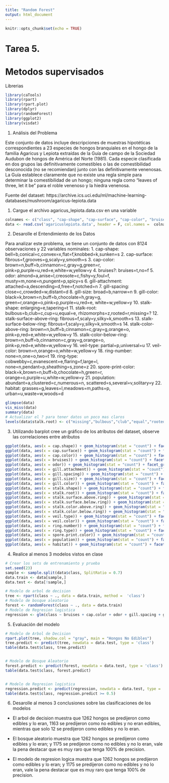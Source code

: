 ```yaml
---
title: "Random Forest"
output: html_document
---
```


```r
knitr::opts_chunk$set(echo = TRUE)
```

# Tarea 5.
# Metodos supervisados

Librerias
```r
library(caTools)
library(rpart)
library(rpart.plot)
library(dplyr)
library(randomForest)
library(ggplot2)
library(visdat)
```

1. Análisis del Problema

Este conjunto de datos incluye descripciones de muestras hipotéticas correspondientes a 23 especies de hongos branquiales en el hongo de la familia Agaricus y Lepiota extraídas de la Guía de campo de la Sociedad Audubon de hongos de América del Norte (1981). 
Cada especie clasificada en dos grupos las definitivamente comestibles o las de comestibilidad desconocida (no se recomiendan) junto con las definitivamente venenosas.
La Guía establece claramente que no existe una regla simple para determinar la comestibilidad de un hongo; ninguna regla como "leaves of three, let it be" para el roble venenoso y la hiedra venenosa.



Fuente del dataset:
https://archive.ics.uci.edu/ml/machine-learning-databases/mushroom/agaricus-lepiota.data

1. Cargue el archivo agaricus_lepiota.data.csv en una variable

```r
colnames <- c("class", "cap-shape", "cap-surface", "cap-color", "bruises", "odor", "gill-attachment", "gill-spacing", "gill-size", "gill-color", "stalk-shape", "stalk-root", "stalk-surface-above-ring", "stalk-surface-below-ring", "stalk-color-above-ring", "stalk-color-below-ring", "veil-type", "veil-color", "ring-number", "ring-type", "spore-print-color", "population", "habitat")
data <- read.csv('agaricuslepiota.data', header = F, col.names =  colnames, strip.white = T)
```

2. Desarolle el Entendimiento de los Datos

Para analizar este problema, se tiene un conjunto de datos con 8124 observaciones y 22 variables nominales:
1. cap-shape:                bell=b,conical=c,convex=x,flat=f,knobbed=k,sunken=s
2. cap-surface:              fibrous=f,grooves=g,scaly=y,smooth=s
3. cap-color:                brown=n,buff=b,cinnamon=c,gray=g,green=r, pink=p,purple=u,red=e,white=w,yellow=y
4. bruises?:                 bruises=t,no=f
5. odor:                     almond=a,anise=l,creosote=c,fishy=y,foul=f, musty=m,none=n,pungent=p,spicy=s
6. gill-attachment:          attached=a,descending=d,free=f,notched=n
7. gill-spacing:             close=c,crowded=w,distant=d
8. gill-size:                broad=b,narrow=n
9. gill-color:               black=k,brown=n,buff=b,chocolate=h,gray=g, green=r,orange=o,pink=p,purple=u,red=e, white=w,yellow=y
10. stalk-shape:              enlarging=e,tapering=t
11. stalk-root:               bulbous=b,club=c,cup=u,equal=e, rhizomorphs=z,rooted=r,missing=?
12. stalk-surface-above-ring: fibrous=f,scaly=y,silky=k,smooth=s
13. stalk-surface-below-ring: fibrous=f,scaly=y,silky=k,smooth=s
14. stalk-color-above-ring:   brown=n,buff=b,cinnamon=c,gray=g,orange=o, pink=p,red=e,white=w,yellow=y
15. stalk-color-below-ring:   brown=n,buff=b,cinnamon=c,gray=g,orange=o, pink=p,red=e,white=w,yellow=y
16. veil-type:                partial=p,universal=u
17. veil-color:               brown=n,orange=o,white=w,yellow=y
18. ring-number:              none=n,one=o,two=t
19. ring-type:                cobwebby=c,evanescent=e,flaring=f,large=l, none=n,pendant=p,sheathing=s,zone=z
20. spore-print-color:        black=k,brown=n,buff=b,chocolate=h,green=r, orange=o,purple=u,white=w,yellow=y
21. population:               abundant=a,clustered=c,numerous=n, scattered=s,several=v,solitary=y
22. habitat:                  grasses=g,leaves=l,meadows=m,paths=p, urban=u,waste=w,woods=d

```r
glimpse(data)
vis_miss(data)
summary(data)
# Actualizar el ? para tener datos un poco mas claros
levels(data$stalk.root) <- c("missing","bulbous","club","equal","rooted")
```

3. Utilizando barplot cree un gráfico de los atributos del dataset, observe las correlaciones entre atributos

```r
ggplot(data, aes(x = cap.shape)) + geom_histogram(stat = "count") + facet_grid(c("class"))
ggplot(data, aes(x = cap.surface)) + geom_histogram(stat = "count") + facet_grid(c("class"))
ggplot(data, aes(x = cap.color)) + geom_histogram(stat = "count") + facet_grid(c("class"))
ggplot(data, aes(x = bruises)) + geom_histogram(stat = "count") + facet_grid(c("class"))
ggplot(data, aes(x = odor)) + geom_histogram(stat = "count") + facet_grid(c("class"))
ggplot(data, aes(x = gill.attachment)) + geom_histogram(stat = "count") + facet_grid(c("class"))
ggplot(data, aes(x = gill.spacing)) + geom_histogram(stat = "count") + facet_grid(c("class"))
ggplot(data, aes(x = gill.size)) + geom_histogram(stat = "count") + facet_grid(c("class"))
ggplot(data, aes(x = gill.color)) + geom_histogram(stat = "count") + facet_grid(c("class"))
ggplot(data, aes(x = stalk.shape)) + geom_histogram(stat = "count") + facet_grid(c("class"))
ggplot(data, aes(x = stalk.root)) + geom_histogram(stat = "count") + facet_grid(c("class"))
ggplot(data, aes(x = stalk.surface.above.ring)) + geom_histogram(stat = "count") + facet_grid(c("class"))
ggplot(data, aes(x = stalk.surface.below.ring)) + geom_histogram(stat = "count") + facet_grid(c("class"))
ggplot(data, aes(x = stalk.color.above.ring)) + geom_histogram(stat = "count") + facet_grid(c("class"))
ggplot(data, aes(x = stalk.color.below.ring)) + geom_histogram(stat = "count") + facet_grid(c("class"))
ggplot(data, aes(x = veil.type)) + geom_histogram(stat = "count") + facet_grid(c("class"))
ggplot(data, aes(x = veil.color)) + geom_histogram(stat = "count") + facet_grid(c("class"))
ggplot(data, aes(x = ring.number)) + geom_histogram(stat = "count") + facet_grid(c("class"))
ggplot(data, aes(x = ring.type)) + geom_histogram(stat = "count") + facet_grid(c("class"))
ggplot(data, aes(x = spore.print.color)) + geom_histogram(stat = "count") + facet_grid(c("class"))
ggplot(data, aes(x = population)) + geom_histogram(stat = "count") + facet_grid(c("class"))
ggplot(data, aes(x = habitat)) + geom_histogram(stat = "count") + facet_grid(c("class"))
```


4. Realice al menos 3 modelos vistos en clase
```r
# Crear los sets de entrenamiento y prueba
set.seed(23)
sample <- sample.split(data$class, SplitRatio = 0.7)
data.train <- data[sample,] 
data.test <- data[!sample,]
```

```r
# Modelo de arbol de decision
tree <- rpart(class ~ ., data = data.train, method =  'class')
# Modelo de bosque aleatorio
forest <- randomForest(class ~ ., data = data.train)
# Modelo de Regresion logistica
regression <- glm(class ~ bruises + cap.color + odor + gill.spacing + gill.color + stalk.root + ring.type + spore.print.color, data = data.train, family = binomial)
```

5. Evaluación del modelo

```r
# Modelo de Arbol de Decision
rpart.plot(tree, shadow.col = "gray", main = "Hongos No Edibles")
tree.predict <- predict(tree, newdata = data.test, type = 'class')
table(data.test$class, tree.predict)


# Modelo de Bosque Aleatorio
forest.predict <- predict(forest, newdata = data.test, type = 'class')
table(data.test$class, forest.predict)


# Modelo de Regresion logistica
regression.predict <- predict(regression, newdata = data.test, type = 'response')
table(data.test$class, regression.predict >= 0.5)
```


6. Desarolle al menos 3 conclusiones sobre las clasificaciones de los modelos

- El arbol de decision muestra que 1262 hongos se predijeron como edibles y lo eran, 1163 se predijeron como no edibles y no eran edibles, mientras que solo 12 se predijeron como edibles y no lo eran.

- El bosque aleatorio muestra que 1262 hongos se predijeron como edibles y lo eran; y 1175 se predijeron como no edibles y no lo eran, vale la pena destacar que es muy raro que tenga 100% de precision.

- El modelo de regresion logica muestra que 1262 hongos se predijeron como edibles y lo eran; y 1175 se predijeron como no edibles y no lo eran, vale la pena destacar que es muy raro que tenga 100% de precision.

